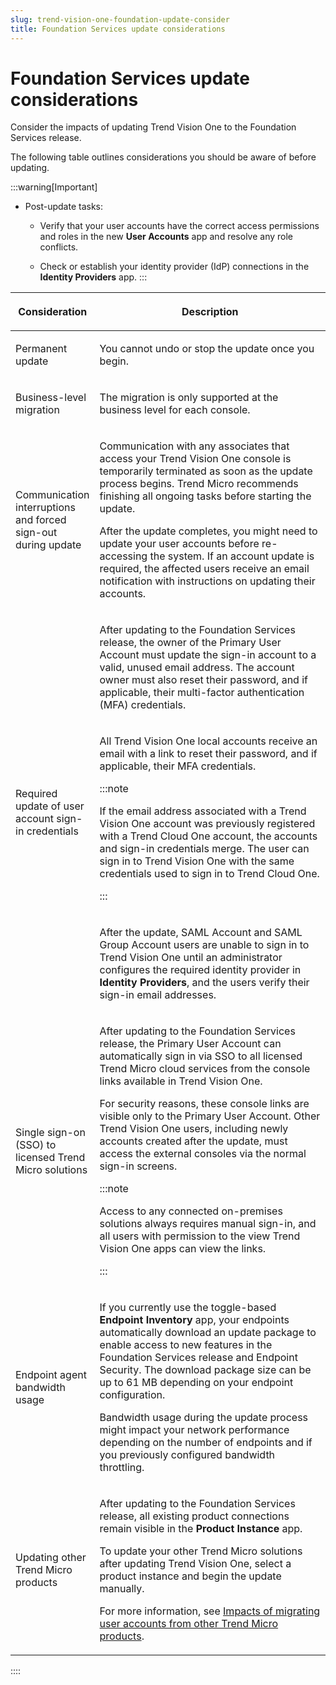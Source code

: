 ```yaml
---
slug: trend-vision-one-foundation-update-consider
title: Foundation Services update considerations
---
```

# Foundation Services update considerations

Consider the impacts of updating Trend Vision One to the Foundation Services release.

The following table outlines considerations you should be aware of before updating.

:::warning[Important]

- Post-update tasks:

  - Verify that your user accounts have the correct access permissions and roles in the new **User Accounts** app and resolve any role conflicts.

  - Check or establish your identity provider (IdP) connections in the **Identity Providers** app.
:::

<table>
<colgroup>
<col style="width: 25%" />
<col style="width: 75%" />
</colgroup>
<thead>
<tr>
<th><p>Consideration</p></th>
<th><p>Description</p></th>
</tr>
</thead>
<tbody>
<tr>
<td><p>Permanent update</p></td>
<td><p>You cannot undo or stop the update once you begin.</p></td>
</tr>
<tr>
<td><p>Business-level migration</p></td>
<td><p>The migration is only supported at the business level for each console.</p></td>
</tr>
<tr>
<td><p>Communication interruptions and forced sign-out during update</p></td>
<td><p>Communication with any associates that access your Trend Vision One console is temporarily terminated as soon as the update process begins. Trend Micro recommends finishing all ongoing tasks before starting the update.</p>
<p>After the update completes, you might need to update your user accounts before re-accessing the system. If an account update is required, the affected users receive an email notification with instructions on updating their accounts.</p></td>
</tr>
<tr>
<td rowspan="3"><p>Required update of user account sign-in credentials</p></td>
<td><p>After updating to the Foundation Services release, the owner of the Primary User Account must update the sign-in account to a valid, unused email address. The account owner must also reset their password, and if applicable, their multi-factor authentication (MFA) credentials.</p></td>
</tr>
<tr>
<td><p>All Trend Vision One local accounts receive an email with a link to reset their password, and if applicable, their MFA credentials.</p>


:::note

<p>If the email address associated with a Trend Vision One account was previously registered with a Trend Cloud One account, the accounts and sign-in credentials merge. The user can sign in to Trend Vision One with the same credentials used to sign in to Trend Cloud One.</p>


:::

</td>
</tr>
<tr>
<td><p>After the update, SAML Account and SAML Group Account users are unable to sign in to Trend Vision One until an administrator configures the required identity provider in <strong>Identity Providers</strong>, and the users verify their sign-in email addresses.</p></td>
</tr>
<tr>
<td><p>Single sign-on (SSO) to licensed Trend Micro solutions</p></td>
<td><p>After updating to the Foundation Services release, the Primary User Account can automatically sign in via SSO to all licensed Trend Micro cloud services from the console links available in Trend Vision One.</p>
<p>For security reasons, these console links are visible only to the Primary User Account. Other Trend Vision One users, including newly accounts created after the update, must access the external consoles via the normal sign-in screens.</p>


:::note

<p>Access to any connected on-premises solutions always requires manual sign-in, and all users with permission to the view Trend Vision One apps can view the links.</p>


:::

</td>
</tr>
<tr>
<td><p>Endpoint agent bandwidth usage</p></td>
<td><p>If you currently use the toggle-based <strong>Endpoint Inventory</strong> app, your endpoints automatically download an update package to enable access to new features in the Foundation Services release and Endpoint Security. The download package size can be up to 61 MB depending on your endpoint configuration.</p>
<p>Bandwidth usage during the update process might impact your network performance depending on the number of endpoints and if you previously configured bandwidth throttling.</p></td>
</tr>
<tr>
<td><p>Updating other Trend Micro products</p></td>
<td><p>After updating to the Foundation Services release, all existing product connections remain visible in the <strong>Product Instance</strong> app.</p>
<p>To update your other Trend Micro solutions after updating Trend Vision One, select a product instance and begin the update manually.</p>
<p>For more information, see <a href="trend-vision-one-foundation-services-update-impacts">Impacts of migrating user accounts from other Trend Micro products</a>.</p></td>
</tr>
</tbody>
</table>
::::
